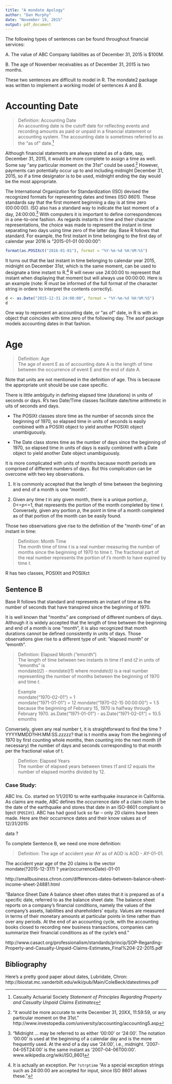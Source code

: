 ```yaml
---
title: "A mondate Apology"
author: "Dan Murphy"
date: "November 19, 2015"
output: pdf_document
---
```


The following types of sentences can be found throughout financial services:

A. The value of ABC Company liabilities as of December 31, 2015 is $100M.

B. The age of November receivables as of December 31, 2015 is two months.

These two sentences are difficult to model in R.
The mondate2 package was written to implement a working model of sentences A and B.

# Accounting Date

> Definition: Accounting Date  
An accounting date is the cutoff date for 
reflecting events and recording amounts as paid or unpaid
in a financial statement or accounting system. 
The accounting date is sometimes referred to as the “as of” 
date.^[Casualty Actuarial Society *Statement
of Principles Regarding Property and Casualty Unpaid Claims Estimates*]

Although financial statements are always stated as of a date, 
say, December 31, 2015,
it would be more complete to assign a time as well.
Some say "any particular moment on the 31st" could be used.^["it 
would be more accurate to write December 31, 20XX, 11:59:59, 
or any particular moment on the 
31st." http://www.investopedia.com/university/accounting/accounting5.asp]
However, payments can potentially occur up to and including midnight
December 31, 2015,
so if a time designator is to be used, 
midnight ending the day
would be the most appropriate.

The International Organization for Standardization (ISO) devised
the recognized formats for representing
dates and times (ISO 8601).
These standards say that the first moment beginning a day is at time zero
(00:00:00).
ISO also has a standard way to indicate the last moment of a day, 
24:00:00.^["Midnight ...
may be referred to as either '00:00' or '24:00'.
The notation '00:00' is used at the beginning of a calendar day and 
is the more frequently used. 
At the end of a day use '24:00',
i.e., midnight.
'2007-04-05T24:00' is the same instant as '2007-04-06T00:00'. 
www.wikipedia.org/wiki/ISO_8601]
With computers it is important to define correspondences
in a one-to-one fashion.
As regards instants in time and their character representations,
the choice was made to represent the instant in time separating
two days using time zero of the latter day.
Base
R
follows that standard.
For example, the first instant in time belonging
to the first day of calendar year 2016 is "2015-01-01 00:00:00":

```r
format(as.POSIXct("2016-01-01"), format = "%Y-%m-%d %H:%M:%S")
```

It turns out that the last instant in time belonging to calendar year 2015,
midnight on December 31st, which is the same moment,
can be used to designate a time instant to
R.^[It is actually an exception.
Per `?strptime`
"As a special exception strings such as 24:00:00 are accepted for input, 
since ISO 8601 allows these."]
R
will never use 24:00:00 to represent that instant when displaying that moment
but will always use 00:00:00.
Here is an example 
(note: R must be informed of the full format of the character string
in ordere to interpret the contents correctly).

```r
d <- as.Date("2015-12-31 24:00:00", format = "%Y-%m-%d %H:%M:%S")
d
```

One way to represent an accounting date,
or "as of" date, 
in
R
is with an object
that coincides with time zero of the following day.
The asof package models accounting dates in that fashion. 

# Age

> Definition: Age  
The age of event E as of accounting date A is the 
length of time between the occurrence of event E and the end of 
date A.

Note that units are not mentioned in the definition of age. 
This is because the appropriate unit should be use case specific.

There is little ambiguity in defining elapsed time 
(durations) in units of
seconds or days.
R's
two Date/Time classes facilitate date/time
arithmetic in uits of seconds and days.

* The POSIXt classes store time as the number of seconds
since the beginning of 1970, 
so elapsed time in units of seconds is easily combined
with a POSIXt object to yield another POSIXt object unambiguously.

* The Date class stores time as the number of days
since the beginning of 1970,
so elapsed time in units of days is easily combined
with a Date object to yield another Date object unambiguously.

It is more complicated with units of months because
month periods are comprised of different numbers of days.
But this complication can be overcome with two key observations.

1. It is commonly accepted that the length of time between 
the beginning and end of a month is one "month".

2. Given any time *t* in any given month,
there is a unique portion *p*, 0<=*p*<=1,
that represents the portion of the month completed by time *t*.
Conversely, given any portion *p*,
the point in time of a month completed as of that portion of the month
can be easily found.

Those two observations give rise to the definition of the 
"month-time" of an instant in time:

>Definition: Month Time  
The month time of time *t* is a real number
measuring the number of months since the beginning of 1970 to time *t*.
The fractional part of the real number represents the portion
of *t*'s month to have expired by time *t*.



R
has two classes,
POSIXlt and POSIXct

## Sentence B

Base R follows that standard and represents an instant of time 
as the number of seconds that have transpired since the beginning of 1970.

It is well known that "months" are comprised of different 
numbers of days.
Although it is widely accepted that the length of time between 
the beginning and end of a month is one "month",
it is also recognized that month durations
cannot be defined consistently in units of days.
Those observations give rise to a different type of unit:
"elapsed month" or "emonth".

> Definition: Elapsed Month ("emonth")  
The length of time between two instants in time *t1* and *t2*
in units of "emonths" is  
  mondate(*t2*) - mondate(*t1*)
where
  *mondate(t)* is a real number representing
the number of months between the beginning of 1970 and
time *t*.

> Example  
mondate("1970-02-01") = 1  
mondate("1971-01-01") = 12
mondate("1970-02-15 00:00:00") = 1.5 because the beginning of 
February 15, 1970 is halfway through February 1970.
as.Date("1971-01-01") - as.Date("1971-02-01") = 10.5 emonths 

Conversely, given any real number t, 
it is straightforward to find the time ?YYYYMMDD?HH:MM:SS.zzzzz? 
that is t months away from the beginning of 1970 by 
first counting whole months, 
then counting into the next month (if necessary) the number of days and 
seconds corresponding to that month per the fractional value of t.

> Defintion: Elapsed Years  
The number of elapsed years between times *t1* and *t2*
equals the number of elapsed months divided by 12.

### Case Study:

ABC Ins. Co. started on 1/1/2010 to write earthquake insurance in California. 
As claims are made, 
ABC defines the occurrence date of a claim claim to be the date of 
the earthquake and stores that date in an ISO-8601 compliant o
bject (`POSIXt`). 
ABC has had good luck so far -- only 20 claims have been made. 
Here are their occurrence dates and their know values as of 12/31/2015:

data ?

To complete Sentence B, we need one more definition:

> Definition: The age of accident year AY as of AOD is AOD - AY-01-01.

The accident year age of the 20 claims is the vector  
	mondate(?2015-12-31?) ? year(occurrenceDate)-01-01



http://smallbusiness.chron.com/differences-dates-between-balance-sheet-income-sheet-24881.html

"Balance Sheet Date
A balance sheet often states that it is prepared as of a specific date, referred to as the balance sheet date. The balance sheet reports on a company’s financial conditions, namely the values of the company’s assets, liabilities and shareholders’ equity. Values are measured in terms of their monetary amounts at particular points in time rather than over any periods. At the end of an accounting cycle, with the accounting books closed to recording new business transactions, companies can summarize their financial conditions as of the cycle's end."

http://www.casact.org/professionalism/standards/princip/SOP-Regarding-Property-and-Casualty-Unpaid-Claims-Estimates_Final%204-22-2015.pdf


## Bibliography

Here's a pretty good paper about dates, Lubridate, Chron:
http://biostat.mc.vanderbilt.edu/wiki/pub/Main/ColeBeck/datestimes.pdf